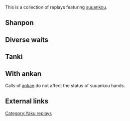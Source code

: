 This is a collection of replays featuring [[suuankou]].

==Shanpon==

==Diverse waits==
{{Replay/Tenhou.net|
| player      = シンプルなワキガ
| playerrank  = 7d
| date        = 2017-09-25
| windround   = South
| roundnumber = 3
| honba       = 1
| haipai  = 5669m112055p17s2z
| draw    = 1p
| hand    = 666m1110556p111s
| off     = Kamicha
| agari   = 6p
| url     = http://tenhou.net/0/?log=2017092520gm-00a9-0000-c3e08482&tw=0&ts=6
| comment = Oikake riichi against 2 riichi for ippatsu ron.
}}

==Tanki==
{{Replay/Tenhou.net|
| player      = 964カレラ2
| playerrank  = 4d
| date        = 2014-12-16
| windround   = East
| roundnumber = 1
| honba       = 0
| haipai  = 1268m12788p4s266z
| draw    = 6m
| hand    = 111666m888p7s666z
| off     = Toimen
| agari   = 7s
| url     = http://tenhou.net/0/?log=2014121602gm-0029-0000-137bc601
| comment = Dueling suuankou hands, as kamicha was tenpai via shanpon.
}}
{{Replay/Tenhou.net|
| player      = らいふがーどすき
| playerrank  = 8d
| date        = 2015-09-16
| windround   = East
| roundnumber = 1
| honba       = 0
| haipai  = 111888m333p444s4z
| draw    = 1p
| hand    = 111888m333p444s4z
| off     = Kamicha
| agari   = 4z
| url     = http://tenhou.net/0/?log=2015091600gm-00e1-0000-3151f045&tw=1
| comment = Suuankou tanki haipai, with double riichi called for ippatsu ron.
}}
{{Replay/Tenhou.net|
| player      = 相戸優希
| playerrank  = 6d
| date        = 2017-07-08
| windround   = South
| roundnumber = 3
| honba       = 0
| haipai  = 6m22244477p226s2z
| draw    = 7z
| hand    = 222444777p2229s
| off     = Toimen
| agari   = 9s
| url     = http://tenhou.net/0/?log=2017070815gm-0029-0000-0b421e77&tw=3&ts=7
| comment = Riichi called on suuankou tanki to impose a suji baited discard.
}}
{{Replay/Tenhou.net|
| player      = なつとら
| playerrank  = 3d
| date        = 2017-09-04
| windround   = East
| roundnumber = 3
| honba       = 0
| haipai  = 255m5p8s35666777z
| draw    = 5p
| hand    = 555m555p5666777z
| off     = tsumo
| agari   = 5z
| url     = http://tenhou.net/0/?log=2017090421gm-00c1-0000-07c69fca&tw=2&ts=3
| comment = Suuankou tanki, that emulates shousangen.
}}


==With ankan==
Calls of [[ankan]] do not affect the status of suuankou hands.

{{Replay/Tenhou.net|
| player      = -Shinki-
| playerrank  = 4d
| date        = 2016-12-30
| windround   = East
| roundnumber = 3
| honba       = 0
| haipai  = 1569m0p1168s1477z
| draw    = 6s
| hand    = 0p77780z66m00z11s00z66s0z
| off     = tsumo
| agari   = 5p
| url     = http://tenhou.net/0/?log=2016123021gm-0029-0000-b210f9d8&tw=0&ts=2
| comment = Hand began with only three pairs, but matching tiles were drawn.  Tenpai for yakuman acquired after three consecutive kan calls.  Ippatsu if riichi was called.
}}
{{Replay/Tenhou.net|
| player      = しまだま
| playerrank  = 8d
| date        = 2017-09-13
| windround   = East
| roundnumber = 4
| honba       = 0
| haipai  = 2234m19p35689s22z
| draw    = 9p
| hand    = 999p999s222580z22m0z
| off     = Shimocha
| agari   = 5z
| url     = http://tenhou.net/0/?log=2017091312gm-00a9-0000-68b3a190&tw=2&ts=6
| comment = Late switch to jigoku produces a hit on a Tenhoui player.
}}
{{Replay/Tenhou.net|
| player      = モーテンセン
| playerrank  = 2k
| date        = 2018-0-127
| windround   = East
| roundnumber = 3
| honba       = 0
| haipai  = 129m79999p1225s3z
| draw    = 4s
| hand    = 999m1p555s80z11s00z99p0z
| off     = Toimen
| agari   = 1p
| url     = http://tenhou.net/0/?log=2018012705gm-0009-0000-4eaf9fa3&tw=1&ts=2
| comment = Suuankou tanki tenpai acquired using kan calls.
}}

==External links==
[[Category:Yaku replays]]
{{navbox yaku replays}}